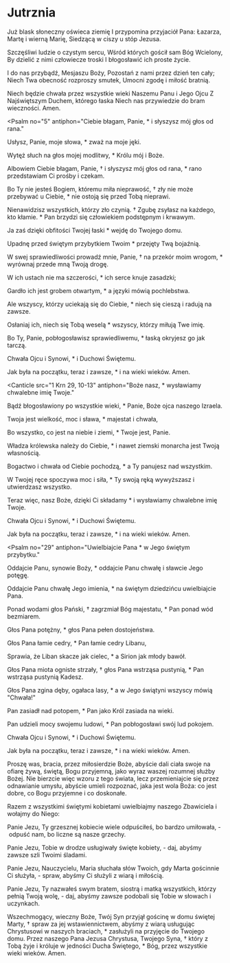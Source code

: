 
# Jutrznia

<Opening />

<Hymn>

Już blask słoneczny oświeca ziemię
I przypomina przyjaciół Pana:
Łazarza, Martę i wierną Marię,
Siedzącą w ciszy u stóp Jezusa.

Szczęśliwi ludzie o czystym sercu,
Wśród których gościł sam Bóg Wcielony,
By dzielić z nimi człowiecze troski
I błogosławić ich proste życie.

I do nas przybądź, Mesjaszu Boży,
Pozostań z nami przez dzień ten cały;
Niech Twa obecność rozproszy smutek,
Umocni zgodę i miłość bratnią.

Niech będzie chwała przez wszystkie wieki
Naszemu Panu i Jego Ojcu
Z Najświętszym Duchem, którego łaska
Niech nas przywiedzie do bram wieczności. Amen.

</Hymn>

<Psalm
  no="5"
  antiphon="Ciebie błagam, Panie, * i słyszysz mój głos od rana."
>

Usłysz, Panie, moje słowa, \*
zważ na moje jęki.

Wytęż słuch na głos mojej modlitwy, \*
Królu mój i Boże.

Albowiem Ciebie błagam, Panie, †
i słyszysz mój głos od rana, \*
rano przedstawiam Ci prośby i czekam.

Bo Ty nie jesteś Bogiem, któremu miła nieprawość, †
zły nie może przebywać u Ciebie, \*
nie ostoją się przed Tobą nieprawi.

Nienawidzisz wszystkich, którzy zło czynią. †
Zgubę zsyłasz na każdego, kto kłamie. \*
Pan brzydzi się człowiekiem podstępnym i krwawym.

Ja zaś dzięki obfitości Twojej łaski \*
wejdę do Twojego domu.

Upadnę przed świętym przybytkiem Twoim \*
przejęty Twą bojaźnią.

W swej sprawiedliwości prowadź mnie, Panie, †
na przekór moim wrogom, \*
wyrównaj przede mną Twoją drogę.

W ich ustach nie ma szczerości, \*
ich serce knuje zasadzki;

Gardło ich jest grobem otwartym, \*
a języki mówią pochlebstwa.

Ale wszyscy, którzy uciekają się do Ciebie, \*
niech się cieszą i radują na zawsze.

Osłaniaj ich, niech się Tobą weselą \*
wszyscy, którzy miłują Twe imię.

Bo Ty, Panie, pobłogosławisz sprawiedliwemu, \*
łaską okryjesz go jak tarczą.

Chwała Ojcu i Synowi, \*
i Duchowi Świętemu.

Jak była na początku, teraz i zawsze, \*
i na wieki wieków. Amen.

</Psalm>

<Canticle
  src="1 Krn 29, 10-13"
  antiphon="Boże nasz, * wysławiamy chwalebne imię Twoje."
>

Bądź błogosławiony po wszystkie wieki, \*
Panie, Boże ojca naszego Izraela.

Twoja jest wielkość, moc i sława, \*
majestat i chwała,

Bo wszystko, co jest na niebie i ziemi, \*
Twoje jest, Panie.

Władza królewska należy do Ciebie, \*
i nawet ziemski monarcha jest Twoją własnością.

Bogactwo i chwała od Ciebie pochodzą, \*
a Ty panujesz nad wszystkim.

W Twojej ręce spoczywa moc i siła, \*
Ty swoją ręką wywyższasz i utwierdzasz wszystko.

Teraz więc, nasz Boże, dzięki Ci składamy \*
i wysławiamy chwalebne imię Twoje.

Chwała Ojcu i Synowi, \*
i Duchowi Świętemu.

Jak była na początku, teraz i zawsze, \*
i na wieki wieków. Amen.

</Canticle>

<Psalm
  no="29"
  antiphon="Uwielbiajcie Pana * w Jego świętym przybytku."
>

Oddajcie Panu, synowie Boży, \*
oddajcie Panu chwałę i sławcie Jego potęgę.

Oddajcie Panu chwałę Jego imienia, \*
na świętym dziedzińcu uwielbiajcie Pana.

Ponad wodami głos Pański, †
zagrzmiał Bóg majestatu, \*
Pan ponad wód bezmiarem.

Głos Pana potężny, \*
głos Pana pełen dostojeństwa.

Głos Pana łamie cedry, \*
Pan łamie cedry Libanu,

Sprawia, że Liban skacze jak cielec, \*
a Sirion jak młody bawół.

Głos Pana miota ogniste strzały, †
głos Pana wstrząsa pustynią, \*
Pan wstrząsa pustynią Kadesz.

Głos Pana zgina dęby, ogałaca lasy, \*
a w Jego świątyni wszyscy mówią "Chwała!"

Pan zasiadł nad potopem, \*
Pan jako Król zasiada na wieki.

Pan udzieli mocy swojemu ludowi, \*
Pan pobłogosławi swój lud pokojem.

Chwała Ojcu i Synowi, \*
i Duchowi Świętemu.

Jak była na początku, teraz i zawsze, \*
i na wieki wieków. Amen.

</Psalm>

<Reading src="Rz 12, 1-2">
  Proszę was, bracia, przez miłosierdzie Boże, abyście dali ciała swoje na
  ofiarę żywą, świętą, Bogu przyjemną, jako wyraz waszej rozumnej służby Bożej.
  Nie bierzcie więc wzoru z tego świata, lecz przemieniajcie się przez
  odnawianie umysłu, abyście umieli rozpoznać, jaka jest wola Boża: co jest
  dobre, co Bogu przyjemne i co doskonałe.
</Reading>

<Responsory
  a="Bóg jest dla niej ucieczką i siłą,"
  b="Dlatego się nie zachwieje."
  c="Bóg w niej przebywa."
/>

<Benedictus antiphon="Marta rzekła do Jezusa: * Ty jesteś Mesjasz, Syn Boga żywego, / który miał przyjść na świat." />

<Intercessions response="Przyjdź, Panie Jezu.">

Razem z wszystkimi świętymi kobietami uwielbiajmy naszego Zbawiciela i wołajmy do Niego:

Panie Jezu, Ty grzesznej kobiecie wiele odpuściłeś, bo bardzo umiłowała,
- odpuść nam, bo liczne są nasze grzechy.

Panie Jezu, Tobie w drodze usługiwały święte kobiety,
- daj, abyśmy zawsze szli Twoimi śladami.

Panie Jezu, Nauczycielu, Maria słuchała słów Twoich, gdy Marta gościnnie Ci służyła,
- spraw, abyśmy Ci służyli z wiarą i miłością.

Panie Jezu, Ty nazwałeś swym bratem, siostrą i matką wszystkich, którzy pełnią Twoją wolę,
- daj, abyśmy zawsze podobali się Tobie w słowach i uczynkach.

</Intercessions>

<Prayer>
  Wszechmogący, wieczny Boże, Twój Syn przyjął gościnę w domu świętej
  Marty, † spraw za jej wstawiennictwem, abyśmy z wiarą usługując Chrystusowi w
  naszych braciach, * zasłużyli na przyjęcie do Twojego domu. Przez naszego Pana
  Jezusa Chrystusa, Twojego Syna, † który z Tobą żyje i króluje w jedności Ducha
  Świętego, * Bóg, przez wszystkie wieki wieków. Amen.
</Prayer>

<Dismissal />

